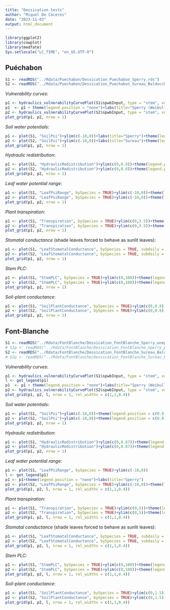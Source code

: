 ```yaml
---
title: "Dessication tests"
author: "Miquel De Cáceres"
date: "2023-11-03"
output: html_document
---
```

```r
library(ggplot2)
library(cowplot)
library(medfate)
Sys.setlocale("LC_TIME", "en_US.UTF-8")
```


## Puéchabon

```r
S1 <- readRDS("../Rdata/Puechabon/Dessication_Puechabon_Sperry.rds")
S2 <- readRDS("../Rdata/Puechabon/Dessication_Puechabon_Sureau_Baldocchi.rds")
```

*Vulnerability curves*:

```r
p1 <- hydraulics_vulnerabilityCurvePlot(S1$spwbInput, type = "stem", vulnerabilityFunction = "Weibull",speciesNames = TRUE)
p1  <- p1 + theme(legend.position = "none")+labs(title="Sperry (Weibull)")
p2 <- hydraulics_vulnerabilityCurvePlot(S2$spwbInput, type = "stem", vulnerabilityFunction = "Sigmoid",speciesNames = TRUE)+theme(legend.position = "none")+labs(title="Sureau (Sigmoid)")
plot_grid(p1, p2, nrow = 1)
```

*Soil water potentials*:

```r
p1 <- plot(S1, "SoilPsi")+ylim(c(-10,0))+labs(title="Sperry")+theme(legend.position = c(0.8,0.7))
p2 <- plot(S2, "SoilPsi")+ylim(c(-10,0))+labs(title="Sureau")+theme(legend.position = c(0.8,0.7))
plot_grid(p1, p2, nrow = 1)
```

*Hydraulic redistribution*:

```r
p1 <- plot(S1, "HydraulicRedistribution")+ylim(c(0,0.8))+theme(legend.position = c(0.8,0.7))+labs(title="Sperry")
p2 <- plot(S2, "HydraulicRedistribution")+ylim(c(0,0.8))+theme(legend.position = c(0.8,0.7))+labs(title="Sureau")
plot_grid(p1, p2, nrow = 1)
```

*Leaf water potential range*:

```r
p1 <- plot(S1, "LeafPsiRange", bySpecies = TRUE)+ylim(c(-10,0))+theme(legend.position = "none")+labs(title="Sperry")
p2 <- plot(S2, "LeafPsiRange", bySpecies = TRUE)+ylim(c(-10,0))+theme(legend.position = "none")+labs(title="Sureau")
plot_grid(p1, p2, nrow = 1)
```

*Plant transpiration*:

```r
p1 <- plot(S1, "Transpiration", bySpecies = TRUE)+ylim(c(0,3.5))+theme(legend.position = "none")+labs(title="Sperry")
p2 <- plot(S2, "Transpiration", bySpecies = TRUE)+ylim(c(0,3.5))+theme(legend.position = "none")+labs(title="Sureau")
plot_grid(p1, p2, nrow = 1)
```

*Stomatal conductance* (shade leaves forced to behave as sunlit leaves):

```r
p1 <- plot(S1, "LeafStomatalConductance", bySpecies = TRUE, subdaily = TRUE)+ylim(c(0,0.3))+theme(legend.position = "none")+labs(title="Sperry")
p2 <- plot(S2, "LeafStomatalConductance", bySpecies = TRUE, subdaily = TRUE)+ylim(c(0,0.3))+theme(legend.position = "none")+labs(title="Sureau")
plot_grid(p1, p2, nrow = 1)
```


*Stem PLC*:

```r
p1 <- plot(S1, "StemPLC", bySpecies = TRUE)+ylim(c(0,100))+theme(legend.position = "none")+labs(title="Sperry")
p2 <- plot(S2, "StemPLC", bySpecies = TRUE)+ylim(c(0,100))+theme(legend.position = "none")+labs(title="Sureau")
plot_grid(p1, p2, nrow = 1)
```

*Soil-plant conductance*:

```r
p1 <- plot(S1, "SoilPlantConductance", bySpecies = TRUE)+ylim(c(0,0.8))+theme(legend.position = "none")+labs(title="Sperry")
p2 <- plot(S2, "SoilPlantConductance", bySpecies = TRUE)+ylim(c(0,0.8))+theme(legend.position = "none")+labs(title="Sureau")
plot_grid(p1, p2, nrow = 1)
```


## Font-Blanche

```r
S1 <- readRDS("../Rdata/FontBlanche/Dessication_FontBlanche_Sperry_onepool.rds")
# S1p <- readRDS("../Rdata/FontBlanche/Dessication_FontBlanche_Sperry_partialpools.rds")
S2 <- readRDS("../Rdata/FontBlanche/Dessication_FontBlanche_Sureau_Baldocchi_onepool.rds")
# S2p <- readRDS("../Rdata/FontBlanche/Dessication_FontBlanche_Sureau_Baldocchi_partialpools.rds")
```

*Vulnerability curves*:

```r
p1 <- hydraulics_vulnerabilityCurvePlot(S1$spwbInput, type = "stem", vulnerabilityFunction = "Weibull",speciesNames = TRUE)
l <- get_legend(p1)
p1  <- p1 + theme(legend.position = "none")+labs(title="Sperry (Weibull)")
p2 <- hydraulics_vulnerabilityCurvePlot(S2$spwbInput, type = "stem", vulnerabilityFunction = "Sigmoid",speciesNames = TRUE)+theme(legend.position = "none")+labs(title="Sureau (Sigmoid)")
plot_grid(p1, p2, l, nrow = 1, rel_widths = c(1,1,0.4))
```

*Soil water potentials*:

```r
p1 <- plot(S1, "SoilPsi")+ylim(c(-10,0))+theme(legend.position = c(0.8,0.7))+labs(title="Sperry")
p2 <- plot(S2, "SoilPsi")+ylim(c(-10,0))+theme(legend.position = c(0.8,0.7))+labs(title="Sureau")
plot_grid(p1, p2, nrow = 1)
```


*Hydraulic redistribution*:

```r
p1 <- plot(S1, "HydraulicRedistribution")+ylim(c(0,0.87))+theme(legend.position = c(0.8,0.7))+labs(title="Sperry")
p2 <- plot(S2, "HydraulicRedistribution")+ylim(c(0,0.87))+theme(legend.position = c(0.8,0.7))+labs(title="Sureau")
plot_grid(p1, p2, nrow = 1)
```

*Leaf water potential range*:

```r
p1 <- plot(S1, "LeafPsiRange", bySpecies = TRUE)+ylim(c(-10,0))
l <- get_legend(p1)
p1 <- p1+theme(legend.position = "none")+labs(title="Sperry")
p2 <- plot(S2, "LeafPsiRange", bySpecies = TRUE)+ylim(c(-10,0))+theme(legend.position = "none")+labs(title="Sureau")
plot_grid(p1, p2, l, nrow = 1, rel_widths = c(1,1,0.4))
```

*Plant transpiration*:

```r
p1 <- plot(S1, "Transpiration", bySpecies = TRUE)+ylim(c(0,5))+theme(legend.position = "none")+labs(title="Sperry")
p2 <- plot(S2, "Transpiration", bySpecies = TRUE)+ylim(c(0,5))+theme(legend.position = "none")+labs(title="Sureau")
plot_grid(p1, p2, l, nrow = 1, rel_widths = c(1,1,0.4))
```

*Stomatal conductance* (shade leaves forced to behave as sunlit leaves):

```r
p1 <- plot(S1, "LeafStomatalConductance", bySpecies = TRUE, subdaily = TRUE)+ylim(c(0,0.3))+theme(legend.position = "none")+labs(title="Sperry")
p2 <- plot(S2, "LeafStomatalConductance", bySpecies = TRUE, subdaily = TRUE)+ylim(c(0,0.3))+theme(legend.position = "none")+labs(title="Sureau")
plot_grid(p1, p2, l, nrow = 1, rel_widths = c(1,1,0.4))
```


*Stem PLC*:

```r
p1 <- plot(S1, "StemPLC", bySpecies = TRUE)+ylim(c(0,100))+theme(legend.position = "none")+labs(title="Sperry")
p2 <- plot(S2, "StemPLC", bySpecies = TRUE)+ylim(c(0,100))+theme(legend.position = "none")+labs(title="Sureau")
plot_grid(p1, p2, l, nrow = 1, rel_widths = c(1,1,0.4))
```

*Soil-plant conductance*:

```r
p1 <- plot(S1, "SoilPlantConductance", bySpecies = TRUE)+ylim(c(0,1.5))+theme(legend.position = "none")+labs(title="Sperry")
p2 <- plot(S2, "SoilPlantConductance", bySpecies = TRUE)+ylim(c(0,1.5))+theme(legend.position = "none")+labs(title="Sureau")
plot_grid(p1, p2, l, nrow = 1, rel_widths = c(1,1,0.4))
```
